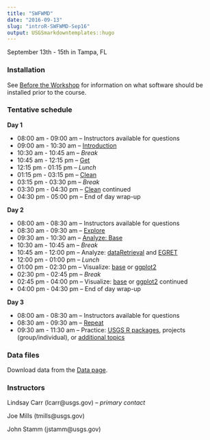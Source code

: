 ```yaml
---
title: "SWFWMD"
date: "2016-09-13"
slug: "introR-SWFWMD-Sep16"
output: USGSmarkdowntemplates::hugo
---
```


September 13th - 15th in Tampa, FL

### Installation
See [Before the Workshop](/intro-curriculum/Before) for information on what software should be installed prior to the course.

### Tentative schedule

**Day 1**

* 08:00 am - 09:00 am -- Instructors available for questions 
* 09:00 am - 10:30 am -- [Introduction](/intro-curriculum/Introduction) 
* 10:30 am - 10:45 am -- *Break*
* 10:45 am - 12:15 pm -- [Get](/intro-curriculum/Get)
* 12:15 pm - 01:15 pm -- *Lunch*
* 01:15 pm - 03:15 pm -- [Clean](/intro-curriculum/Clean)
* 03:15 pm - 03:30 pm -- *Break*
* 03:30 pm - 04:30 pm -- [Clean](/intro-curriculum/Clean) continued
* 04:30 pm - 05:00 pm -- End of day wrap-up

**Day 2**

* 08:00 am - 08:30 am -- Instructors available for questions
* 08:30 am - 09:30 am -- [Explore](/intro-curriculum/Explore)
* 09:30 am - 10:30 am -- [Analyze: Base](/intro-curriculum/Analyze)
* 10:30 am - 10:45 am -- *Break*
* 10:45 am - 12:00 pm -- Analyze: [dataRetrieval](https://owi.usgs.gov/R/dataRetrieval.html) and [EGRET](/intro-curriculum/AnalyzeII)
* 12:00 pm - 01:00 pm -- *Lunch*
* 01:00 pm - 02:30 pm -- Visualize: [base](/intro-curriculum/Visualize/) or [ggplot2](/intro-curriculum/ggplot2/)
* 02:30 pm - 02:45 pm -- *Break*
* 02:45 pm - 04:00 pm -- Visualize: [base](/intro-curriculum/Visualize/) or [ggplot2](/intro-curriculum/ggplot2/) continued
* 04:00 pm - 04:30 pm -- End of day wrap-up

**Day 3**

* 08:00 am - 08:30 am -- Instructors available for questions
* 08:30 am - 09:30 am -- [Repeat](/intro-curriculum/Reproduce/)
* 09:30 am - 11:30 am -- Practice: [USGS R packages](/intro-curriculum/USGS/), projects (group/individual), or [additional topics](/intro-curriculum/Additional/)

### Data files
Download data from the [Data page](/intro-curriculum/data/). 

### Instructors
Lindsay Carr (lcarr@usgs.gov) -- *primary contact*

Joe Mills (tmills@usgs.gov)

John Stamm (jstamm@usgs.gov)
